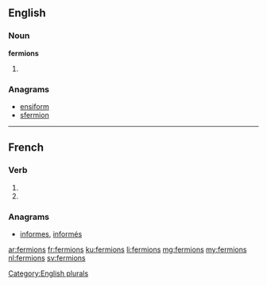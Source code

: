 {{also|fermións}}
==English==

===Noun===
'''fermions'''

# {{plural of|fermion}}

===Anagrams===
* [[ensiform#English|ensiform]]
* [[sfermion#English|sfermion]]

[[Category:English plurals]]

----

==French==

===Verb===
{{fr-verb-form}}

# {{conjugation of|fermer||1|p|imperf|ind|lang=fr}}
# {{conjugation of|fermer||1|p|pres|sub|lang=fr}}

===Anagrams===
* [[informes#French|informes]], [[informés#French|informés]]

[[ar:fermions]]
[[fr:fermions]]
[[ku:fermions]]
[[li:fermions]]
[[mg:fermions]]
[[my:fermions]]
[[nl:fermions]]
[[sv:fermions]]